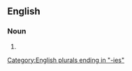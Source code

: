 ==English==

===Noun===
{{head|en|noun plural form}}

# {{plural of|tammy|lang=en}}

[[Category:English plurals ending in "-ies"]]
